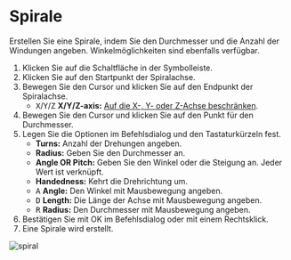 
# Spirale

<Reference shortcut='' command='Spiral' button='Toolbar' />

Erstellen Sie eine Spirale, indem Sie den Durchmesser und die Anzahl der Windungen angeben. Winkelmöglichkeiten sind ebenfalls verfügbar.

1. Klicken Sie auf die Schaltfläche <ButtonIcon type="button-spiral" /> in der Symbolleiste.
2. Klicken Sie auf den Startpunkt der Spiralachse.
3. Bewegen Sie den Cursor und klicken Sie auf den Endpunkt der Spiralachse.
   - <kbd>X</kbd>/<kbd>Y</kbd>/<kbd>Z</kbd> **X/Y/Z-axis:** [Auf die X-, Y- oder Z-Achse beschränken](./sketching-essentials#constrain-to-an-axis).
4. Bewegen Sie den Cursor und klicken Sie auf den Punkt für den Durchmesser.
5. Legen Sie die Optionen im Befehlsdialog und den Tastaturkürzeln fest.
   - **Turns:** Anzahl der Drehungen angeben.
   - **Radius:** Geben Sie den Durchmesser an.
   - **Angle OR Pitch:** Geben Sie den Winkel oder die Steigung an. Jeder Wert ist verknüpft.
   - **Handedness:** Kehrt die Drehrichtung um.
   - <kbd>A</kbd> **Angle:** Den Winkel mit Mausbewegung angeben.
   - <kbd>D</kbd> **Length:** Die Länge der Achse mit Mausbewegung angeben.
   - <kbd>R</kbd> **Radius:** Den Durchmesser mit Mausbewegung angeben.
6. Bestätigen Sie mit OK im Befehlsdialog oder mit einem Rechtsklick.
7. Eine Spirale wird erstellt.

![spiral](/img/spiral.gif)
